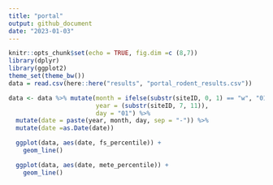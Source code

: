 ```yaml
---
title: "portal"
output: github_document
date: "2023-01-03"
---
```


```r
knitr::opts_chunk$set(echo = TRUE, fig.dim =c (8,7))
library(dplyr)
library(ggplot2)
theme_set(theme_bw())
data = read.csv(here::here("results", "portal_rodent_results.csv"))

data <- data %>% mutate(month = ifelse(substr(siteID, 0, 1) == "w", "01", "08"),
                        year = (substr(siteID, 7, 11)),
                        day = "01") %>%
  mutate(date = paste(year, month, day, sep = "-")) %>%
  mutate(date =as.Date(date))
```


```r

  ggplot(data, aes(date, fs_percentile)) +
    geom_line() 

```


```r

  ggplot(data, aes(date, mete_percentile)) +
    geom_line()

```


